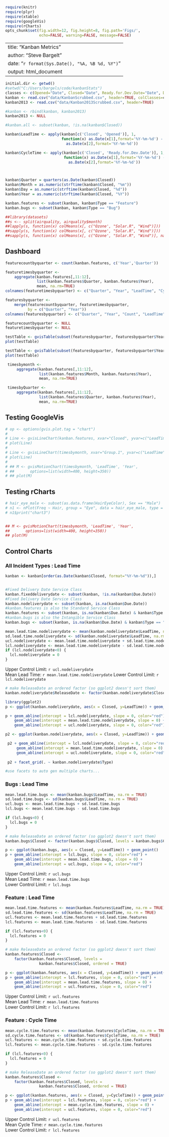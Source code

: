 ```r
require(knitr)
require(plyr)
require(xtable)
require(googleVis)
require(rCharts)
opts_chunk$set(fig.width=12, fig.height=8, fig.path='Figs/',
               echo=FALSE, warning=FALSE, message=FALSE)
```

---
title: "Kanban Metrics"
author: "Steve Bargelt"
date: "`r format(Sys.Date(), "%A, %B %d, %Y")`"
output: html_document
---

```r
initial.dir <- getwd()
#setwd("C:/Users/bargels/code/kanbanStats")
classes <- c(Opened="Date", Closed="Date", Ready.for.Dev.Date="Date", Due.Date="Date")
kanban <- read.csv("data/KanbanScrubbed.csv", header=TRUE, colClasses=classes)
kanban2013 <- read.csv("data/Kanban2013Scrubbed.csv", header=TRUE)

#kanban <- rbind(kanban, kanban2013)
kanban2013 <- NULL

#kanban.all <- subset(kanban, !is.na(kanban$Closed))

kanban$LeadTime <- apply(kanban[c('Closed', 'Opened')], 1, 
                         function(x) as.Date(x[1],format='%Y-%m-%d') - 
                           as.Date(x[2],format='%Y-%m-%d'))

kanban$CycleTime <- apply(kanban[c('Closed', 'Ready.for.Dev.Date')], 1, 
                          function(x) as.Date(x[1],format='%Y-%m-%d') - 
                            as.Date(x[2],format='%Y-%m-%d'))



kanban$Quarter = quarters(as.Date(kanban$Closed))
kanban$Month = as.numeric(strftime(kanban$Closed, "%m"))
kanban$Day = as.numeric(strftime(kanban$Closed, "%d"))
kanban$Year = as.numeric(strftime(kanban$Closed, "%Y"))

kanban.features <- subset(kanban, kanban$Type == "Feature")
kanban.bugs <- subset(kanban, kanban$Type == "Bug")

##library(datasets)
##s <-- split(airquality, airquality$month)
##lapply(s, function(x) colMeans(x[, c("Ozone', "Solar.R", "Wind")]))
##sapply(s, function(x) colMeans(x[, c("Ozone', "Solar.R", "Wind")]))
##sapply(s, function(x) colMeans(x[, c("Ozone', "Solar.R", "Wind")], na.rm=TRUE))
```
## Dashboard


```r

featurecountbyquarter <- count(kanban.features, c('Year','Quarter'))

featuretimesbyquarter <- 
    aggregate(kanban.features[,11:12], 
              list(kanban.features$Quarter, kanban.features$Year), 
              mean, na.rm=TRUE)
colnames(featuretimesbyquarter) <- c("Quarter", "Year", "LeadTime", "CycleTime")

featuresbyquarter <- 
    merge(featurecountbyquarter, featuretimesbyquarter, 
          by = c("Quarter", "Year"))
colnames(featuresbyquarter) <- c("Quarter", "Year", "Count", "LeadTime", "CycleTime")

featurecountbyquarter <- NULL
featuretimesbyquarter <- NULL

testTable <- gvisTable(subset(featuresbyquarter, featuresbyquarter$Year == "2014"),options=list(width=800))
plot(testTable)

testTable <- gvisTable(subset(featuresbyquarter, featuresbyquarter$Year == "2013"),options=list(width=800))
plot(testTable)

 timesbymonth <- 
     aggregate(kanban.features[,11:12], 
               list(kanban.features$Month, kanban.features$Year), 
               mean, na.rm=TRUE)

 timesbyQuarter <- 
     aggregate(kanban.features[,11:12], 
               list(kanban.features$Quarter, kanban.features$Year), 
               mean, na.rm=TRUE)

```
## Testing GoogleVis

```r
# op <- options(gvis.plot.tag = "chart")
# 
# Line <- gvisLineChart(kanban.features, xvar="Closed", yvar=c("LeadTime", "CycleTime"))
# plot(Line)
# 
# Line <- gvisLineChart(timesbymonth, xvar="Group.1", yvar=c("LeadTime", "CycleTime"))
# plot(Line)
# 
# ## M <- gvisMotionChart(timesbymonth, 'LeadTime', 'Year',
# ##       options=list(width=400, height=350))
# ## plot(M)

```
## Testing rCharts

```r

# hair_eye_male <- subset(as.data.frame(HairEyeColor), Sex == "Male")
# n1 <- nPlot(Freq ~ Hair, group = "Eye", data = hair_eye_male, type = "multiBarChart")
# n1$print("chart3")


## M <- gvisMotionChart(timesbymonth, 'LeadTime', 'Year',
##       options=list(width=400, height=350))
## plot(M)

```

## Control Charts
### All Incident Types : Lead Time

```r

kanban <- kanban[order(as.Date(kanban$Closed, format="%Y-%m-%d")),]


#Fixed Delivery Date Service Class
kanban.fixeddeliverydate <- subset(kanban, !is.na(kanban$Due.Date))
#Fixed Delivery Date Service Class
kanban.nodeliverydate <- subset(kanban, is.na(kanban$Due.Date))
#kanban.features is also the Standard Service Class
kanban.features <- subset(kanban, is.na(kanban$Due.Date) & kanban$Type == "Feature")
#kanban.bugs is also the Intangible Service Class
kanban.bugs <- subset(kanban, is.na(kanban$Due.Date) & kanban$Type == "Bug")

mean.lead.time.nodeliverydate <- mean(kanban.nodeliverydate$LeadTime, na.rm = TRUE)
sd.lead.time.nodeliverydate <- sd(kanban.nodeliverydate$LeadTime, na.rm = TRUE)
ucl.nodeliverydate <- mean.lead.time.nodeliverydate + sd.lead.time.nodeliverydate
lcl.nodeliverydate <- mean.lead.time.nodeliverydate - sd.lead.time.nodeliverydate
if (lcl.nodeliverydate<0) {
  lcl.nodeliverydate = 0
}
```

Upper Control Limit: `r ucl.nodeliverydate`  
Mean Lead Time: `r mean.lead.time.nodeliverydate`
Lower Control Limit: `r lcl.nodeliverydate`  

```r
# make ReleaseDate an ordered factor (so ggplot2 doesn't sort them)
kanban.nodeliverydate$ReleaseDate <- factor(kanban.nodeliverydate$Closed, levels = kanban.nodeliverydate$Closed, ordered = TRUE)

library(ggplot2)
p <- ggplot(kanban.nodeliverydate, aes(x = Closed, y=LeadTime)) + geom_point(aes(color=factor(kanban.nodeliverydate$Type)))

p + geom_abline(intercept = lcl.nodeliverydate, slope = 0, color="red") + 
    geom_abline(intercept = mean.lead.time.nodeliverydate, slope = 0) +
    geom_abline(intercept = ucl.nodeliverydate, slope = 0, color="red") 

p2 <- ggplot(kanban.nodeliverydate, aes(x = Closed, y=LeadTime)) + geom_point(aes(color=factor(kanban.nodeliverydate$Type)))

 p2 + geom_abline(intercept = lcl.nodeliverydate, slope = 0, color="red") + 
     geom_abline(intercept = mean.lead.time.nodeliverydate, slope = 0) +
     geom_abline(intercept = ucl.nodeliverydate, slope = 0, color="red") 
 
 p2 + facet_grid(. ~ kanban.nodeliverydate$Type)

#use facets to auto gen multiple charts...
```

### Bugs : Lead Time

```r

mean.lead.time.bugs <- mean(kanban.bugs$LeadTime, na.rm = TRUE)
sd.lead.time.bugs <- sd(kanban.bugs$LeadTime, na.rm = TRUE)
ucl.bugs <- mean.lead.time.bugs + sd.lead.time.bugs
lcl.bugs <- mean.lead.time.bugs - sd.lead.time.bugs

if (lcl.bugs<0) {
  lcl.bugs = 0
}

# make ReleaseDate an ordered factor (so ggplot2 doesn't sort them)
kanban.bugs$Closed <- factor(kanban.bugs$Closed, levels = kanban.bugs$Closed, ordered = TRUE)

p <- ggplot(kanban.bugs, aes(x = Closed, y=LeadTime)) + geom_point()  
p + geom_abline(intercept = lcl.bugs, slope = 0, color="red") + 
    geom_abline(intercept = mean.lead.time.bugs, slope = 0) +
    geom_abline(intercept = ucl.bugs, slope = 0, color="red") 

```

Upper Control Limit: `r ucl.bugs`  
Mean Lead Time: `r mean.lead.time.bugs`  
Lower Control Limit: `r lcl.bugs`  


### Feature : Lead Time

```r

mean.lead.time.features <- mean(kanban.features$LeadTime, na.rm = TRUE)
sd.lead.time.features <- sd(kanban.features$LeadTime, na.rm = TRUE)
ucl.features <- mean.lead.time.features + sd.lead.time.features
lcl.features <- mean.lead.time.features - sd.lead.time.features

if (lcl.features<0) {
  lcl.features = 0
}

# make ReleaseDate an ordered factor (so ggplot2 doesn't sort them)
kanban.features$Closed <- 
    factor(kanban.features$Closed, levels = 
               kanban.features$Closed, ordered = TRUE)

p <- ggplot(kanban.features, aes(x = Closed, y=LeadTime)) + geom_point()  
p + geom_abline(intercept = lcl.features, slope = 0, color="red") + 
    geom_abline(intercept = mean.lead.time.features, slope = 0) +
    geom_abline(intercept = ucl.features, slope = 0, color="red") 

```

Upper Control Limit: `r ucl.features`  
Mean Lead Time: `r mean.lead.time.features`  
Lower Control Limit: `r lcl.features`  

### Feature : Cycle Time

```r

mean.cycle.time.features <- mean(kanban.features$CycleTime, na.rm = TRUE)
sd.cycle.time.features <- sd(kanban.features$CycleTime, na.rm = TRUE)
ucl.features <- mean.cycle.time.features + sd.cycle.time.features
lcl.features <- mean.cycle.time.features - sd.cycle.time.features

if (lcl.features<0) {
  lcl.features = 0
}

# make ReleaseDate an ordered factor (so ggplot2 doesn't sort them)
kanban.features$Closed <- 
    factor(kanban.features$Closed, levels = 
               kanban.features$Closed, ordered = TRUE)

p <- ggplot(kanban.features, aes(x = Closed, y=CycleTime)) + geom_point()  
p + geom_abline(intercept = lcl.features, slope = 0, color="red") + 
    geom_abline(intercept = mean.cycle.time.features, slope = 0) +
    geom_abline(intercept = ucl.features, slope = 0, color="red") 

```

Upper Control Limit: `r ucl.features`  
Mean Cycle Time: `r mean.cycle.time.features`  
Lower Control Limit: `r lcl.features`  
